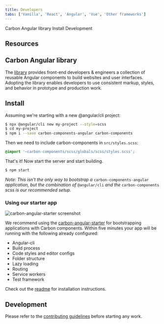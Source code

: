 ```yaml
---
title: Developers
tabs: ['Vanilla', 'React', 'Angular', 'Vue', 'Other frameworks']
---
```


<AnchorLinks>

<AnchorLink>Carbon Angular library</AnchorLink>
<AnchorLink>Install</AnchorLink>
<AnchorLink>Development</AnchorLink>

</AnchorLinks>

## Resources

<Row>
  <Column offsetLg="4" colLg="4" noGutterSm>
    <ResourceCard
      title="Try Angular components with CodeSandbox."
      href="https://codesandbox.io/s/0129r494ql">
      <MdxIcon name="codesandbox" />
    </ResourceCard>
  </Column>
</Row>

## Carbon Angular library

The [library](http://angular.carbondesignsystem.com/) provides front-end developers & engineers a collection of reusable Angular components to build websites and user interfaces. Adopting the library enables developers to use consistent markup, styles, and behavior in prototype and production work.

## Install

Assuming we're starting with a new @angular/cli project:

```sh
$ npx @angular/cli new my-project --style=scss
$ cd my-project
$ npm i --save carbon-components-angular carbon-components
```

Then we need to include carbon-components in `src/styles.scss`:

```scss
@import '~carbon-components/scss/globals/scss/styles.scss';
```

That's it! Now start the server and start building.

```sh
$ npm start
```

_Note: This isn't the only way to bootstrap a_ `carbon-components-angular` _application, but the combination of_ `@angular/cli` _and the_ `carbon-components` _scss is our recommended setup._

### Using our starter app

![carbon-angular-starter screenshot](images/carbon-angular-starter.png)

We recommend using the [carbon-angular-starter](https://github.com/carbon-design-system/carbon-angular-starter) for bootstrapping applications with Carbon components. Within five minutes your app will be running with the following already configured:

- Angular-cli
- Build process
- Code styles and editor configs
- Folder structure
- Lazy loading
- Routing
- Service workers
- Test framework

Check out the [readme](https://github.com/carbon-design-system/carbon-angular-starter) for installation instructions.

## Development

Please refer to the [contributing guidelines](https://github.com/IBM/carbon-components-angular/blob/master/README.md#contributing) before starting any work.
